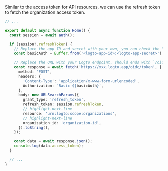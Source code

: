 Similar to the access token for API resources, we can use the refresh token to fetch the organization access token.

```ts title="./app/page.tsx"
// ...

export default async function Home() {
  const session = await auth();

  if (session?.refreshToken) {
    // Replace the app ID and secret with your own, you can check the "Integration" section.
    const basicAuth = Buffer.from('<logto-app-id>:<logto-app-secret>').toString('base64');

    // Replace the URL with your Logto endpoint, should ends with `/oidc/token`
    const response = await fetch('https://xxx.logto.app/oidc/token', {
      method: 'POST',
      headers: {
        'Content-Type': 'application/x-www-form-urlencoded',
        Authorization: `Basic ${basicAuth}`,
      },
      body: new URLSearchParams({
        grant_type: 'refresh_token',
        refresh_token: session.refreshToken,
        // highlight-next-line
        resource: 'urn:logto:scope:organizations',
        // highlight-next-line
        organization_id: 'organization-id',
      }).toString(),
    });

    const data = await response.json();
    console.log(data.access_token);
  }

  // ...
}
```
